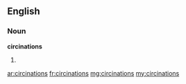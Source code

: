 ==English==

===Noun===
'''circinations'''

# {{plural of|circination}}

[[ar:circinations]]
[[fr:circinations]]
[[mg:circinations]]
[[my:circinations]]